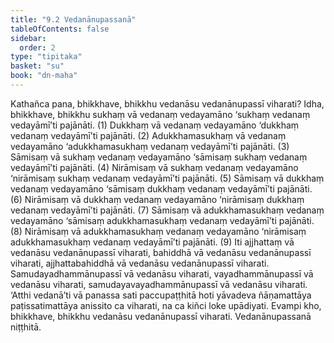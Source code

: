 ```yaml
---
title: "9.2 Vedanānupassanā"
tableOfContents: false
sidebar:
  order: 2
type: "tipitaka"
basket: "su"
book: "dn-maha"
---
```



<DynamicBreadcrumb />

<Division number="380" book="dn-maha" bookNo="7" page="236">

<Paragraph number="977" book="dn-maha">
Kathañca pana, bhikkhave, bhikkhu vedanāsu vedanānupassī viharati? Idha, bhikkhave, bhikkhu sukhaṃ vā vedanaṃ vedayamāno ‘sukhaṃ vedanaṃ vedayāmī’ti pajānāti. (1)
</Paragraph>

<Paragraph number="978" book="dn-maha">
Dukkhaṃ vā vedanaṃ vedayamāno ‘dukkhaṃ vedanaṃ vedayāmī’ti pajānāti. (2)
</Paragraph>

<Paragraph number="979" book="dn-maha">
Adukkhamasukhaṃ vā vedanaṃ vedayamāno ‘adukkhamasukhaṃ vedanaṃ vedayāmī’ti pajānāti. (3)
</Paragraph>

<Paragraph number="980" book="dn-maha">
Sāmisaṃ vā sukhaṃ vedanaṃ vedayamāno ‘sāmisaṃ sukhaṃ vedanaṃ vedayāmī’ti pajānāti. (4)
</Paragraph>

<Paragraph number="981" book="dn-maha">
Nirāmisaṃ vā sukhaṃ vedanaṃ vedayamāno ‘nirāmisaṃ sukhaṃ vedanaṃ vedayāmī’ti pajānāti. (5)
</Paragraph>

<Paragraph number="982" book="dn-maha">
Sāmisaṃ vā dukkhaṃ vedanaṃ vedayamāno ‘sāmisaṃ dukkhaṃ vedanaṃ vedayāmī’ti pajānāti. (6)
</Paragraph>

<Paragraph number="983" book="dn-maha">
Nirāmisaṃ vā dukkhaṃ vedanaṃ vedayamāno ‘nirāmisaṃ dukkhaṃ vedanaṃ vedayāmī’ti pajānāti. (7)
</Paragraph>

<Paragraph number="984" book="dn-maha">
Sāmisaṃ vā adukkhamasukhaṃ vedanaṃ vedayamāno ‘sāmisaṃ adukkhamasukhaṃ vedanaṃ vedayāmī’ti pajānāti. (8)
</Paragraph>

<Paragraph number="985" book="dn-maha">
Nirāmisaṃ vā adukkhamasukhaṃ vedanaṃ vedayamāno ‘nirāmisaṃ adukkhamasukhaṃ vedanaṃ vedayāmī’ti pajānāti. (9)
</Paragraph>

<Paragraph number="986" book="dn-maha">
Iti ajjhattaṃ vā vedanāsu vedanānupassī viharati, bahiddhā vā vedanāsu vedanānupassī viharati, ajjhattabahiddhā vā vedanāsu vedanānupassī viharati. Samudayadhammānupassī vā vedanāsu viharati, vayadhammānupassī vā vedanāsu viharati, samudayavayadhammānupassī vā vedanāsu viharati. ‘Atthi vedanā’ti vā panassa sati paccupaṭṭhitā hoti yāvadeva ñāṇamattāya paṭissatimattāya anissito ca viharati, na ca kiñci loke upādiyati. Evampi kho, bhikkhave, bhikkhu vedanāsu vedanānupassī viharati.

</Paragraph>
</Division>

<Paragraph number="987" type="center" book="dn-maha">
Vedanānupassanā niṭṭhitā.
</Paragraph>